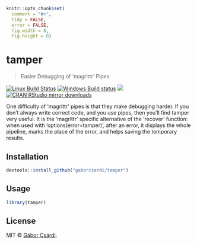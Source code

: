 
```r
knitr::opts_chunk$set(
  comment = "#>",
  tidy = FALSE,
  error = FALSE,
  fig.width = 8,
  fig.height = 8)
```

# tamper

> Easier Debugging of 'magrittr' Pipes

[![Linux Build Status](https://travis-ci.org/gaborcsardi/tamper.svg?branch=master)](https://travis-ci.org/gaborcsardi/tamper)
[![Windows Build status](https://ci.appveyor.com/api/projects/status/github/gaborcsardi/tamper?svg=true)](https://ci.appveyor.com/project/gaborcsardi/tamper)
[![](http://www.r-pkg.org/badges/version/tamper)](http://www.r-pkg.org/pkg/tamper)
[![CRAN RStudio mirror downloads](http://cranlogs.r-pkg.org/badges/tamper)](http://www.r-pkg.org/pkg/tamper)


One difficulty of 'magrittr' pipes is that they make debugging harder. If
you don't always write correct code, and you use pipes, then you'll find
tamper very useful. It is the 'magrittr' specific alternative of the
'recover' function: when used with 'options(error=tamper)', after an error,
it displays the whole pipeline, marks the place of the error, and helps
saving the temporary results. 

## Installation

```r
devtools::install_github("gaborcsardi/tamper")
```

## Usage

```r
library(tamper)
```

## License

MIT © [Gábor Csárdi](https://github.com/gaborcsardi).

